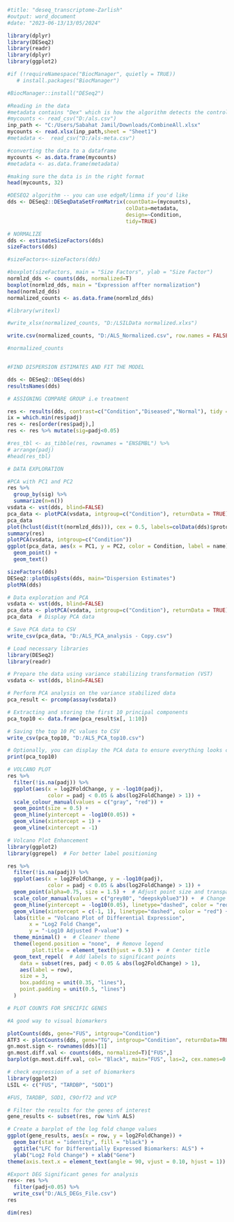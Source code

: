 ```{r}
#title: "deseq_transcriptome-Zarlish"
#output: word_document
#date: "2023-06-13/13/05/2024"

library(dplyr)
library(DESeq2)
library(readr)
library(dplyr)
library(ggplot2)
```


```{r}
#if (!requireNamespace("BiocManager", quietly = TRUE))
   # install.packages("BiocManager")

```


```{r}
#BiocManager::install("DESeq2")

```


```{r}
#Reading in the data 
#metadata contains "Dex" which is how the algorithm detects the controls and the treatment cases 
#mycounts <- read_csv("D:/als.csv")  
inp_path <- "C:/Users/Sabahat Jamil/Downloads/CombineAll.xlsx"
mycounts <- read.xlsx(inp_path,sheet = "Sheet1")
#metadata <-  read_csv("D:/als-meta.csv")
```



```{r}
#converting the data to a dataframe 
mycounts <- as.data.frame(mycounts)
#metadata <- as.data.frame(metadata)
```


```{r}
#making sure the data is in the right format 
head(mycounts, 32)

#DESEQ2 algorithm -- you can use edgeR/limma if you'd like 
dds <- DESeq2::DESeqDataSetFromMatrix(countData=(mycounts), 
                                      colData=metadata, 
                                      design=~Condition,
                                      tidy=TRUE)
```


```{r}
# NORMALIZE 
dds <- estimateSizeFactors(dds)
sizeFactors(dds)
```


```{r}
#sizeFactors<-sizeFactors(dds)

#boxplot(sizeFactors, main = "Size Factors", ylab = "Size Factor")
normlzd_dds <- counts(dds, normalized=T)
boxplot(normlzd_dds, main = "Expression affter normalization")
head(normlzd_dds)
normalized_counts <- as.data.frame(normlzd_dds)
```


```{r}

#library(writexl)

#write_xlsx(normalized_counts, "D:/LSILData normalized.xlxs")

write.csv(normalized_counts, "D:/ALS_Normalized.csv", row.names = FALSE)

```


```{r}
#normalized_counts


#FIND DISPERSION ESTIMATES AND FIT THE MODEL 

dds <- DESeq2::DESeq(dds)
resultsNames(dds)
```


```{r}
# ASSIGNING COMPARE GROUP i.e treatment 

res <- results(dds, contrast=c("Condition","Diseased","Normal"), tidy = TRUE)
ix = which.min(res$padj)
res <- res[order(res$padj),]
res <- res %>% mutate(sig=padj<0.05)

#res_tbl <- as_tibble(res, rownames = "ENSEMBL") %>%
# arrange(padj)
#head(res_tbl)
```


```{r}
# DATA EXPLORATION

#PCA with PC1 and PC2
res %>% 
  group_by(sig) %>% 
  summarize(n=n())
vsdata <- vst(dds, blind=FALSE)
pca_data <- plotPCA(vsdata, intgroup=c("Condition"), returnData = TRUE)
pca_data
plot(hclust(dist(t(normlzd_dds))), cex = 0.5, labels=colData(dds)$protocol)
summary(res)
plotPCA(vsdata, intgroup=c("Condition"))
ggplot(pca_data, aes(x = PC1, y = PC2, color = Condition, label = name)) +
  geom_point() +
  geom_text()

sizeFactors(dds)
DESeq2::plotDispEsts(dds, main="Dispersion Estimates")
plotMA(dds)
```
```{r}
# Data exploration and PCA
vsdata <- vst(dds, blind=FALSE)
pca_data <- plotPCA(vsdata, intgroup=c("Condition"), returnData = TRUE)
pca_data  # Display PCA data

# Save PCA data to CSV
write_csv(pca_data, "D:/ALS_PCA_analysis - Copy.csv")
```


```{r}
# Load necessary libraries
library(DESeq2)
library(readr)

# Prepare the data using variance stabilizing transformation (VST)
vsdata <- vst(dds, blind=FALSE)

# Perform PCA analysis on the variance stabilized data
pca_result <- prcomp(assay(vsdata))

# Extracting and storing the first 10 principal components
pca_top10 <- data.frame(pca_result$x[, 1:10])

# Saving the top 10 PC values to CSV
write_csv(pca_top10, "D:/ALS_PCA_top10.csv")

# Optionally, you can display the PCA data to ensure everything looks correct
print(pca_top10)

```


```{r}
# VOLCANO PLOT 
res %>%
  filter(!is.na(padj)) %>%
  ggplot(aes(x = log2FoldChange, y = -log10(padj),
             color = padj < 0.05 & abs(log2FoldChange) > 1)) +
  scale_colour_manual(values = c("gray", "red")) +
  geom_point(size = 0.5) +
  geom_hline(yintercept = -log10(0.05)) +
  geom_vline(xintercept = 1) +
  geom_vline(xintercept = -1)
```
```{r}
# Volcano Plot Enhancement
library(ggplot2)
library(ggrepel)  # For better label positioning

res %>%
  filter(!is.na(padj)) %>%
  ggplot(aes(x = log2FoldChange, y = -log10(padj),
             color = padj < 0.05 & abs(log2FoldChange) > 1)) +
  geom_point(alpha=0.75, size = 1.5) +  # Adjust point size and transparency
  scale_color_manual(values = c("grey80", "deepskyblue3")) +  # Change colors
  geom_hline(yintercept = -log10(0.05), linetype="dashed", color = "red") +
  geom_vline(xintercept = c(-1, 1), linetype="dashed", color = "red") +
  labs(title = "Volcano Plot of Differential Expression",
       x = "Log2 Fold Change",
       y = "-Log10 Adjusted P-value") +
  theme_minimal() +  # Cleaner theme
  theme(legend.position = "none",  # Remove legend
        plot.title = element_text(hjust = 0.5)) +  # Center title
  geom_text_repel(  # Add labels to significant points
    data = subset(res, padj < 0.05 & abs(log2FoldChange) > 1),
    aes(label = row),
    size = 3,
    box.padding = unit(0.35, "lines"),
    point.padding = unit(0.5, "lines")
  )

```


```{r}
# PLOT COUNTS FOR SPECIFIC GENES  

#A good way to visual biomarkers 

plotCounts(dds, gene="FUS", intgroup="Condition")
ATF3 <- plotCounts(dds, gene="TG", intgroup="Condition", returnData=TRUE)
gn.most.sign <- rownames(dds)[1]
gn.most.diff.val <- counts(dds, normalized=T)["FUS",]
barplot(gn.most.diff.val, col= "Black", main="FUS", las=2, cex.names=0.5, cex.lab = 2)
```


```{r}
# check expression of a set of biomarkers 
library(ggplot2)
LSIL <- c("FUS", "TARDBP", "SOD1")

#FUS, TARDBP, SOD1, C9Orf72 and VCP
```


```{r}
# Filter the results for the genes of interest
gene_results <- subset(res, row %in% ALS)
```


```{r}
# Create a barplot of the log fold change values
ggplot(gene_results, aes(x = row, y = log2FoldChange)) +
  geom_bar(stat = "identity", fill = "black") +
  ggtitle("LFC for Differentially Expressed Biomarkers: ALS") +
  ylab("Log2 Fold Change") + xlab("Gene")
theme(axis.text.x = element_text(angle = 90, vjust = 0.10, hjust = 1))
```


```{r}
#Export DEG Significant genes for analysis 
res<- res %>% 
  filter(padj<0.05) %>% 
  write_csv("D:/ALS_DEGs_File.csv")
res
```


```{r}
dim(res)

```

```{r}

```

